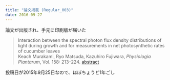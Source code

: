 ```yaml
---
title: "論文掲載 (Regular_003)"
date: 2016-09-27
---
```


論文が出版され、手元に印刷版が届いた  

> Interaction between the spectral photon flux density distributions of light during growth and for measurements in net photosynthetic rates of cucumber leaves  
> Keach Murakami, Ryo Matsuda, Kazuhiro Fujiwara, *Physiologia Plantarum*, Vol. 158: 213--224.
> [abstract](http://onlinelibrary.wiley.com/wol1/doi/10.1111/ppl.12421/abstract)  

投稿日が2015年9月25日なので、ほぼちょうど1年ごし  